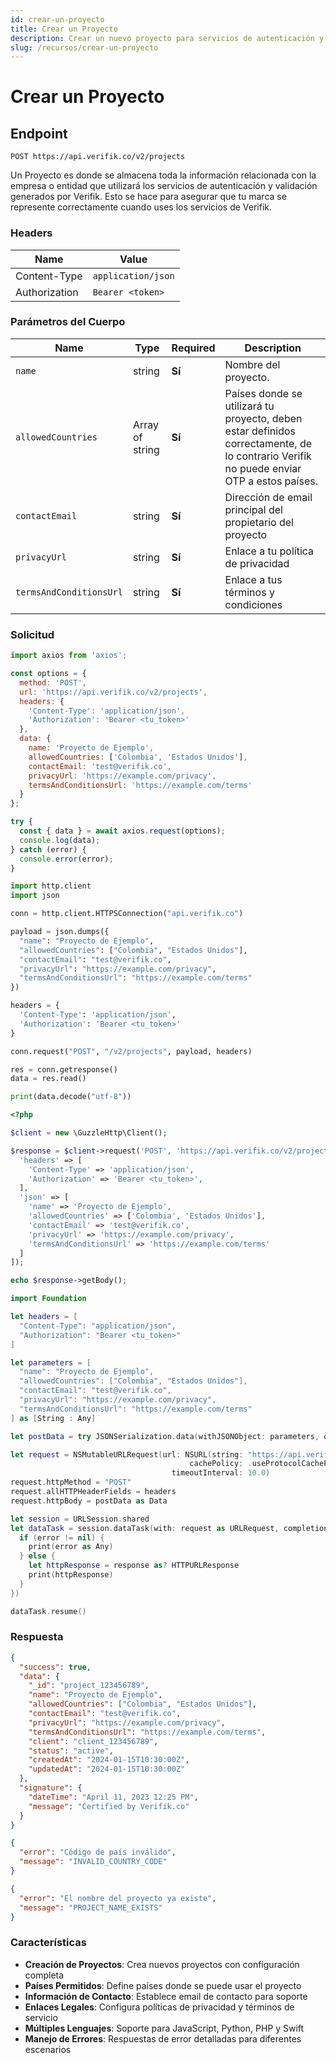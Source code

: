 ```yaml
---
id: crear-un-proyecto
title: Crear un Proyecto
description: Crear un nuevo proyecto para servicios de autenticación y validación
slug: /recursos/crear-un-proyecto
---
```



# Crear un Proyecto

## Endpoint

```
POST https://api.verifik.co/v2/projects
```

Un Proyecto es donde se almacena toda la información relacionada con la empresa o entidad que utilizará los servicios de autenticación y validación generados por Verifik. Esto se hace para asegurar que tu marca se represente correctamente cuando uses los servicios de Verifik.

### Headers

| Name          | Value              |
| ------------- | ------------------ |
| Content-Type  | `application/json` |
| Authorization | `Bearer <token>`   |

### Parámetros del Cuerpo

| Name                      | Type                | Required | Description                                                                                    |
| ------------------------- | ------------------- | -------- | ---------------------------------------------------------------------------------------------- |
| `name`                    | string              | **Sí**   | Nombre del proyecto.                                                                           |
| `allowedCountries`        | Array of string     | **Sí**   | Países donde se utilizará tu proyecto, deben estar definidos correctamente, de lo contrario Verifik no puede enviar OTP a estos países. |
| `contactEmail`            | string              | **Sí**   | Dirección de email principal del propietario del proyecto                                      |
| `privacyUrl`              | string              | **Sí**   | Enlace a tu política de privacidad                                                             |
| `termsAndConditionsUrl`  | string              | **Sí**   | Enlace a tus términos y condiciones                                                            |

### Solicitud

<Tabs>
  <TabItem value="javascript" label="JavaScript">

```javascript
import axios from 'axios';

const options = {
  method: 'POST',
  url: 'https://api.verifik.co/v2/projects',
  headers: {
    'Content-Type': 'application/json',
    'Authorization': 'Bearer <tu_token>'
  },
  data: {
    name: 'Proyecto de Ejemplo',
    allowedCountries: ['Colombia', 'Estados Unidos'],
    contactEmail: 'test@verifik.co',
    privacyUrl: 'https://example.com/privacy',
    termsAndConditionsUrl: 'https://example.com/terms'
  }
};

try {
  const { data } = await axios.request(options);
  console.log(data);
} catch (error) {
  console.error(error);
}
```

  </TabItem>
  <TabItem value="python" label="Python">

```python
import http.client
import json

conn = http.client.HTTPSConnection("api.verifik.co")

payload = json.dumps({
  "name": "Proyecto de Ejemplo",
  "allowedCountries": ["Colombia", "Estados Unidos"],
  "contactEmail": "test@verifik.co",
  "privacyUrl": "https://example.com/privacy",
  "termsAndConditionsUrl": "https://example.com/terms"
})

headers = {
  'Content-Type': 'application/json',
  'Authorization': 'Bearer <tu_token>'
}

conn.request("POST", "/v2/projects", payload, headers)

res = conn.getresponse()
data = res.read()

print(data.decode("utf-8"))
```

  </TabItem>
  <TabItem value="php" label="PHP">

```php
<?php

$client = new \GuzzleHttp\Client();

$response = $client->request('POST', 'https://api.verifik.co/v2/projects', [
  'headers' => [
    'Content-Type' => 'application/json',
    'Authorization' => 'Bearer <tu_token>',
  ],
  'json' => [
    'name' => 'Proyecto de Ejemplo',
    'allowedCountries' => ['Colombia', 'Estados Unidos'],
    'contactEmail' => 'test@verifik.co',
    'privacyUrl' => 'https://example.com/privacy',
    'termsAndConditionsUrl' => 'https://example.com/terms'
  ]
]);

echo $response->getBody();
```

  </TabItem>
  <TabItem value="swift" label="Swift">

```swift
import Foundation

let headers = [
  "Content-Type": "application/json",
  "Authorization": "Bearer <tu_token>"
]

let parameters = [
  "name": "Proyecto de Ejemplo",
  "allowedCountries": ["Colombia", "Estados Unidos"],
  "contactEmail": "test@verifik.co",
  "privacyUrl": "https://example.com/privacy",
  "termsAndConditionsUrl": "https://example.com/terms"
] as [String : Any]

let postData = try JSONSerialization.data(withJSONObject: parameters, options: [])

let request = NSMutableURLRequest(url: NSURL(string: "https://api.verifik.co/v2/projects")! as URL,
                                        cachePolicy: .useProtocolCachePolicy,
                                    timeoutInterval: 10.0)
request.httpMethod = "POST"
request.allHTTPHeaderFields = headers
request.httpBody = postData as Data

let session = URLSession.shared
let dataTask = session.dataTask(with: request as URLRequest, completionHandler: { (data, response, error) -> Void in
  if (error != nil) {
    print(error as Any)
  } else {
    let httpResponse = response as? HTTPURLResponse
    print(httpResponse)
  }
})

dataTask.resume()
```

  </TabItem>
</Tabs>

### Respuesta

<Tabs>
  <TabItem value="200" label="200">

```json
{
  "success": true,
  "data": {
    "_id": "project_123456789",
    "name": "Proyecto de Ejemplo",
    "allowedCountries": ["Colombia", "Estados Unidos"],
    "contactEmail": "test@verifik.co",
    "privacyUrl": "https://example.com/privacy",
    "termsAndConditionsUrl": "https://example.com/terms",
    "client": "client_123456789",
    "status": "active",
    "createdAt": "2024-01-15T10:30:00Z",
    "updatedAt": "2024-01-15T10:30:00Z"
  },
  "signature": {
    "dateTime": "April 11, 2023 12:25 PM",
    "message": "Certified by Verifik.co"
  }
}
```

  </TabItem>
  <TabItem value="400" label="400">

```json
{
  "error": "Código de país inválido",
  "message": "INVALID_COUNTRY_CODE"
}
```

  </TabItem>
  <TabItem value="409" label="409">

```json
{
  "error": "El nombre del proyecto ya existe",
  "message": "PROJECT_NAME_EXISTS"
}
```

  </TabItem>
</Tabs>

### Características

- **Creación de Proyectos**: Crea nuevos proyectos con configuración completa
- **Países Permitidos**: Define países donde se puede usar el proyecto
- **Información de Contacto**: Establece email de contacto para soporte
- **Enlaces Legales**: Configura políticas de privacidad y términos de servicio
- **Múltiples Lenguajes**: Soporte para JavaScript, Python, PHP y Swift
- **Manejo de Errores**: Respuestas de error detalladas para diferentes escenarios
